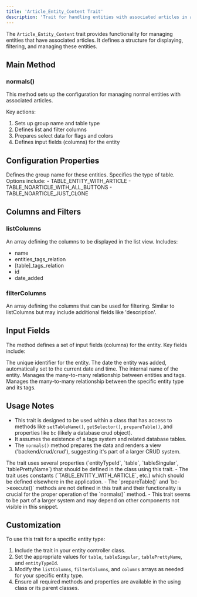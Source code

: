 ```yaml
---
title: 'Article_Entity_Content Trait'
description: 'Trait for handling entities with associated articles in a content management system'
---
```


The `Article_Entity_Content` trait provides functionality for managing entities that have associated articles. It defines a structure for displaying, filtering, and managing these entities.

## Main Method

### normals()

This method sets up the configuration for managing normal entities with associated articles.

Key actions:
1. Sets up group name and table type
2. Defines list and filter columns
3. Prepares select data for flags and colors
4. Defines input fields (columns) for the entity

## Configuration Properties

<ResponseField name="groupName" type="string" default="Articles">
  Defines the group name for these entities.
</ResponseField>

<ResponseField name="typeOfTable" type="constant" default="TABLE_ENTITY_WITH_ARTICLE">
  Specifies the type of table. Options include:
  - TABLE_ENTITY_WITH_ARTICLE
  - TABLE_NOARTICLE_WITH_ALL_BUTTONS
  - TABLE_NOARTICLE_JUST_CLONE
</ResponseField>

## Columns and Filters

### listColumns

An array defining the columns to be displayed in the list view. Includes:
- name
- entities_tags_relation
- [table]_tags_relation
- id
- date_added

### filterColumns

An array defining the columns that can be used for filtering. Similar to listColumns but may include additional fields like 'description'.

## Input Fields

The method defines a set of input fields (columns) for the entity. Key fields include:

<ResponseField name="id" type="hidden">
  The unique identifier for the entity.
</ResponseField>

<ResponseField name="date_added" type="hidden">
  The date the entity was added, automatically set to the current date and time.
</ResponseField>

<ResponseField name="name" type="text">
  The internal name of the entity.
</ResponseField>

<ResponseField name="entities_tags_relation" type="m_n_relation">
  Manages the many-to-many relationship between entities and tags.
</ResponseField>

<ResponseField name="[table]_tags_relation" type="m_n_relation">
  Manages the many-to-many relationship between the specific entity type and its tags.
</ResponseField>

## Usage Notes

- This trait is designed to be used within a class that has access to methods like `setTableName()`, `getSelector()`, `prepareTable()`, and properties like `bc` (likely a database crud object).
- It assumes the existence of a tags system and related database tables.
- The `normals()` method prepares the data and renders a view ('backend/crud/crud'), suggesting it's part of a larger CRUD system.

<Note>
The trait uses several properties (`entityTypeId`, `table`, `tableSingular`, `tablePrettyName`) that should be defined in the class using this trait.
</Note>

<Warning>
- The trait uses constants (`TABLE_ENTITY_WITH_ARTICLE`, etc.) which should be defined elsewhere in the application.
- The `prepareTable()` and `bc->execute()` methods are not defined in this trait and their functionality is crucial for the proper operation of the `normals()` method.
- This trait seems to be part of a larger system and may depend on other components not visible in this snippet.
</Warning>

## Customization

To use this trait for a specific entity type:
1. Include the trait in your entity controller class.
2. Set the appropriate values for `table`, `tableSingular`, `tablePrettyName`, and `entityTypeId`.
3. Modify the `listColumns`, `filterColumns`, and `columns` arrays as needed for your specific entity type.
4. Ensure all required methods and properties are available in the using class or its parent classes.